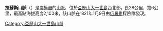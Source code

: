 '''拉蘇斯山脈'''（{{lang-en|Lassus Mountains}}）是[[南極洲|南極洲]]的[[山脈|山脈]]，位於[[亞歷山大一世島|亞歷山大一世島]]西北部，長28公里、寬6公里，最高點海拔高度2,100米，該山脈在1821年1月9日由[[俄羅斯|俄羅斯]]探險隊發現。

{{DEFAULTSORT:Lassus Mountains}}
[[Category:亞歷山大一世島山脈|Category:亞歷山大一世島山脈]]


{{AlexanderIsland-geo-stub}}